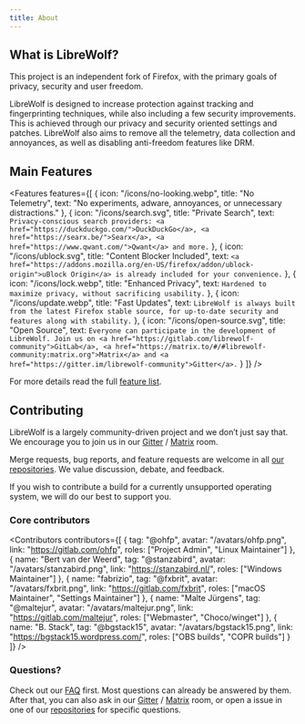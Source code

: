 ```yaml
---
title: About
---
```



<Banner />

## What is LibreWolf?

This project is an independent fork of Firefox, with the primary goals of
privacy, security and user freedom.

LibreWolf is designed to increase protection against tracking and fingerprinting
techniques, while also including a few security improvements. This is achieved
through our privacy and security oriented settings and patches. LibreWolf also
aims to remove all the telemetry, data collection and annoyances, as well as
disabling anti-freedom features like DRM.

## Main Features

<Features
  features={[
    {
      icon: "/icons/no-looking.webp",
      title: "No Telemetry",
      text: "No experiments, adware, annoyances, or unnecessary distractions."
    },
    {
      icon: "/icons/search.svg",
      title: "Private Search",
      text: `Privacy-conscious search providers: <a href="https://duckduckgo.com/">DuckDuckGo</a>, <a href="https://searx.be/">Searx</a>, <a href="https://www.qwant.com/">Qwant</a> and more.`
    },
    {
      icon: "/icons/ublock.svg",
      title: "Content Blocker Included",
      text: `<a href="https://addons.mozilla.org/en-US/firefox/addon/ublock-origin">uBlock Origin</a> is already included for your convenience.`
    },
    {
      icon: "/icons/lock.webp",
      title: "Enhanced Privacy",
      text: `Hardened to maximize privacy, without sacrificing usability.`
    },
    {
      icon: "/icons/update.webp",
      title: "Fast Updates",
      text: `LibreWolf is always built from the latest Firefox stable source, for up-to-date security and features along with stability.`
    },
    {
      icon: "/icons/open-source.svg",
      title: "Open Source",
      text: `Everyone can participate in the development of LibreWolf. Join us on <a href="https://gitlab.com/librewolf-community">GitLab</a>, <a href="https://matrix.to/#/#librewolf-community:matrix.org">Matrix</a> and <a href="https://gitter.im/librewolf-community">Gitter</a>.`
    }
  ]}
/>

For more details read the full [feature list](/docs/features).

## Contributing

LibreWolf is a largely community-driven project and we don’t just say that. We
encourage you to join us in our [Gitter](https://gitter.im/librewolf-community)
/ [Matrix](https://matrix.to/#/#librewolf-community:matrix.org) room.

Merge requests, bug reports, and feature requests are welcome in all
[our repositories](https://gitlab.com/librewolf-community). We value discussion,
debate, and feedback.

If you wish to contribute a build for a currently unsupported operating system,
we will do our best to support you.

### Core contributors

<Contributors
  contributors={[
    {
      tag: "@ohfp",
      avatar: "/avatars/ohfp.png",
      link: "https://gitlab.com/ohfp",
      roles: ["Project Admin", "Linux Maintainer"]
    },
    {
      name: "Bert van der Weerd",
      tag: "@stanzabird",
      avatar: "/avatars/stanzabird.png",
      link: "https://stanzabird.nl/",
      roles: ["Windows Maintainer"]
    },
    {
      name: "fabrizio",
      tag: "@fxbrit",
      avatar: "/avatars/fxbrit.png",
      link: "https://gitlab.com/fxbrit",
      roles: ["macOS Maintainer", "Settings Maintainer"]
    },
    {
      name: "Malte Jürgens",
      tag: "@maltejur",
      avatar: "/avatars/maltejur.png",
      link: "https://gitlab.com/maltejur",
      roles: ["Webmaster", "Choco/winget"]
    },
    {
      name: "B. Stack",
      tag: "@bgstack15",
      avatar: "/avatars/bgstack15.png",
      link: "https://bgstack15.wordpress.com/",
      roles: ["OBS builds", "COPR builds"]
    }
  ]}
/>

### Questions?

Check out our [FAQ](/docs/faq) first. Most questions can already be answered by
them. After that, you can also ask in our
[Gitter](https://gitter.im/librewolf-community) /
[Matrix](https://matrix.to/#/#librewolf-community:matrix.org) room, or open a
issue in one of our
[repositories](https://gitlab.com/librewolf-community/browser) for specific
questions.
